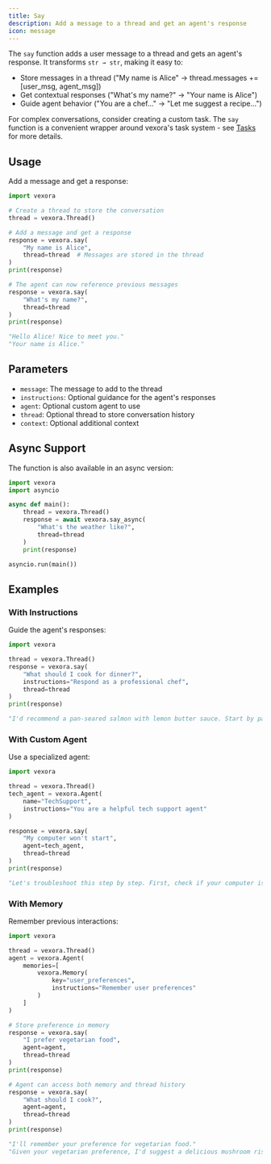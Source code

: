```yaml
---
title: Say
description: Add a message to a thread and get an agent's response
icon: message
---
```


The `say` function adds a user message to a thread and gets an agent's response. It transforms `str → str`, making it easy to:
- Store messages in a thread ("My name is Alice" → thread.messages += [user_msg, agent_msg])
- Get contextual responses ("What's my name?" → "Your name is Alice")
- Guide agent behavior ("You are a chef..." → "Let me suggest a recipe...")

For complex conversations, consider creating a custom task. The `say` function is a convenient wrapper around vexora's task system - see [Tasks](/concepts/tasks) for more details.

## Usage

Add a message and get a response:

```python
import vexora

# Create a thread to store the conversation
thread = vexora.Thread()

# Add a message and get a response
response = vexora.say(
    "My name is Alice",
    thread=thread  # Messages are stored in the thread
)
print(response)

# The agent can now reference previous messages
response = vexora.say(
    "What's my name?",
    thread=thread
)
print(response)
```

```python
"Hello Alice! Nice to meet you."
"Your name is Alice."
```

## Parameters

- `message`: The message to add to the thread
- `instructions`: Optional guidance for the agent's responses
- `agent`: Optional custom agent to use
- `thread`: Optional thread to store conversation history
- `context`: Optional additional context

## Async Support

The function is also available in an async version:

```python
import vexora
import asyncio

async def main():
    thread = vexora.Thread()
    response = await vexora.say_async(
        "What's the weather like?",
        thread=thread
    )
    print(response)

asyncio.run(main())
```

## Examples

### With Instructions

Guide the agent's responses:

```python
import vexora

thread = vexora.Thread()
response = vexora.say(
    "What should I cook for dinner?",
    instructions="Respond as a professional chef",
    thread=thread
)
print(response)
```

```python
"I'd recommend a pan-seared salmon with lemon butter sauce. Start by patting the salmon dry and seasoning with salt and pepper..."
```

### With Custom Agent

Use a specialized agent:

```python
import vexora

thread = vexora.Thread()
tech_agent = vexora.Agent(
    name="TechSupport",
    instructions="You are a helpful tech support agent"
)

response = vexora.say(
    "My computer won't start",
    agent=tech_agent,
    thread=thread
)
print(response)
```

```python
"Let's troubleshoot this step by step. First, check if your computer is properly plugged in and the power button lights up..."
```

### With Memory

Remember previous interactions:

```python
import vexora

thread = vexora.Thread()
agent = vexora.Agent(
    memories=[
        vexora.Memory(
            key="user_preferences",
            instructions="Remember user preferences"
        )
    ]
)

# Store preference in memory
response = vexora.say(
    "I prefer vegetarian food",
    agent=agent,
    thread=thread
)
print(response)

# Agent can access both memory and thread history
response = vexora.say(
    "What should I cook?",
    agent=agent,
    thread=thread
)
print(response)
```

```python
"I'll remember your preference for vegetarian food."
"Given your vegetarian preference, I'd suggest a delicious mushroom risotto..."
```
